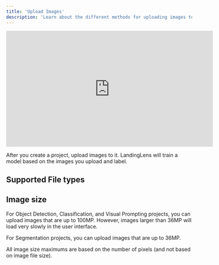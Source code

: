 ```yaml
---
title: 'Upload Images'
description: 'Learn about the different methods for uploading images to LandingLens'
---
```


<iframe
  width="560"
  height="315"
  src="https://www.youtube.com/embed/yuJWW6Z-5j8"
  title="YouTube video player"
  frameBorder="0"
  allow="accelerometer; autoplay; clipboard-write; encrypted-media; gyroscope; picture-in-picture"
  allowFullScreen
></iframe>

After you create a project, upload images to it. LandingLens will train a model based on the images you upload and label.

## Supported File types

## Image size
For Object Detection, Classification, and Visual Prompting projects, you can upload images that are up to 100MP. However, images larger than 36MP will load very slowly in the user interface.

For Segmentation projects, you can upload images that are up to 36MP.

All image size maximums are based on the number of pixels (and not based on image file size).